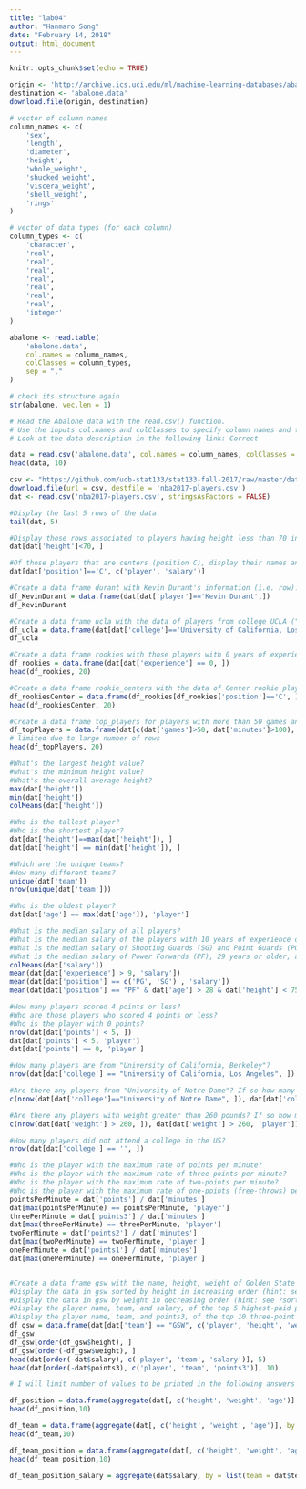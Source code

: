 ```yaml
---
title: "lab04"
author: "Hanmaro Song"
date: "February 14, 2018"
output: html_document
---
```


```r
knitr::opts_chunk$set(echo = TRUE)
```

```r
origin <- 'http://archive.ics.uci.edu/ml/machine-learning-databases/abalone/abalone.data'
destination <- 'abalone.data'
download.file(origin, destination)

```

```r
# vector of column names
column_names <- c(
	'sex',
	'length',
	'diameter',
	'height',
	'whole_weight',
	'shucked_weight',
	'viscera_weight',
	'shell_weight',
	'rings'
)

# vector of data types (for each column)
column_types <- c(
	'character',
	'real',
	'real',
	'real',
	'real',
	'real',
	'real',
	'real',
	'integer'	
)
```
```r

abalone <- read.table(
	'abalone.data',
	col.names = column_names,
	colClasses = column_types,
	sep = ","
)

# check its structure again
str(abalone, vec.len = 1)
```

```r
# Read the Abalone data with the read.csv() function.
# Use the inputs col.names and colClasses to specify column names and their data types.
# Look at the data description in the following link: Correct

data = read.csv('abalone.data', col.names = column_names, colClasses = column_types)
head(data, 10)
```





```r
csv <- "https://github.com/ucb-stat133/stat133-fall-2017/raw/master/data/nba2017-players.csv"
download.file(url = csv, destfile = 'nba2017-players.csv')
dat <- read.csv('nba2017-players.csv', stringsAsFactors = FALSE)

```




```r
#Display the last 5 rows of the data.
tail(dat, 5)

#Display those rows associated to players having height less than 70 inches tall.
dat[dat['height']<70, ]

#Of those players that are centers (position C), display their names and salaries
dat[dat['position']=='C', c('player', 'salary')]

#Create a data frame durant with Kevin Durant's information (i.e. row).
df_KevinDurant = data.frame(dat[dat['player']=='Kevin Durant',])
df_KevinDurant

#Create a data frame ucla with the data of players from college UCLA ("University of California, Los Angeles")
df_ucla = data.frame(dat[dat['college']=='University of California, Los Angeles', ])
df_ucla

#Create a data frame rookies with those players with 0 years of experience.
df_rookies = data.frame(dat[dat['experience'] == 0, ])
head(df_rookies, 20)

#Create a data frame rookie_centers with the data of Center rookie players.
df_rookiesCenter = data.frame(df_rookies[df_rookies['position']=='C', ])
head(df_rookiesCenter, 20)

#Create a data frame top_players for players with more than 50 games and more than 100 minutes played.
df_topPlayers = data.frame(dat[c(dat['games']>50, dat['minutes']>100), ])
# limited due to large number of rows
head(df_topPlayers, 20)

#What's the largest height value?
#what's the minimum height value?
#What's the overall average height?
max(dat['height'])
min(dat['height'])
colMeans(dat['height'])

#Who is the tallest player?
#Who is the shortest player?
dat[dat['height']==max(dat['height']), ]
dat[dat['height'] == min(dat['height']), ]

#Which are the unique teams?
#How many different teams?
unique(dat['team'])
nrow(unique(dat['team']))

#Who is the oldest player?
dat[dat['age'] == max(dat['age']), 'player'] 

#What is the median salary of all players?
#What is the median salary of the players with 10 years of experience or more?
#What is the median salary of Shooting Guards (SG) and Point Guards (PG)?
#What is the median salary of Power Forwards (PF), 29 years or older, and 74 inches tall or less?
colMeans(dat['salary'])
mean(dat[dat['experience'] > 9, 'salary'])
mean(dat[dat['position'] == c('PG', 'SG') , 'salary'])
mean(dat[dat['position'] == "PF" & dat['age'] > 28 & dat['height'] < 75, 'salary']) #No one

#How many players scored 4 points or less?
#Who are those players who scored 4 points or less?
#Who is the player with 0 points?
nrow(dat[dat['points'] < 5, ])
dat[dat['points'] < 5, 'player']
dat[dat['points'] == 0, 'player']

#How many players are from "University of California, Berkeley"?
nrow(dat[dat['college'] == "University of California, Los Angeles", ])

#Are there any players from "University of Notre Dame"? If so how many and who are they?
c(nrow(dat[dat['college']=="University of Notre Dame", ]), dat[dat['college']=="University of Notre Dame", 'player'])

#Are there any players with weight greater than 260 pounds? If so how many and who are they?
c(nrow(dat[dat['weight'] > 260, ]), dat[dat['weight'] > 260, 'player'])

#How many players did not attend a college in the US?
nrow(dat[dat['college'] == '', ])

#Who is the player with the maximum rate of points per minute?
#Who is the player with the maximum rate of three-points per minute?
#Who is the player with the maximum rate of two-points per minute?
#Who is the player with the maximum rate of one-points (free-throws) per minute?
pointsPerMinute = dat['points'] / dat['minutes']
dat[max(pointsPerMinute) == pointsPerMinute, 'player']
threePerMinute = dat['points3'] / dat['minutes']
dat[max(threePerMinute) == threePerMinute, 'player']
twoPerMinute = dat['points2'] / dat['minutes']
dat[max(twoPerMinute) == twoPerMinute, 'player']
onePerMinute = dat['points1'] / dat['minutes']
dat[max(onePerMinute) == onePerMinute, 'player']


#Create a data frame gsw with the name, height, weight of Golden State Warriors (GSW)
#Display the data in gsw sorted by height in increasing order (hint: see ?sort and ?order)
#Display the data in gsw by weight in decreasing order (hint: see ?sort and ?order)
#Display the player name, team, and salary, of the top 5 highest-paid players (hint: see ?sort and ?order)
#Display the player name, team, and points3, of the top 10 three-point players (hint: see ?sort and ?order)
df_gsw = data.frame(dat[dat['team'] == "GSW", c('player', 'height', 'weight')])
df_gsw
df_gsw[order(df_gsw$height), ]
df_gsw[order(-df_gsw$weight), ]
head(dat[order(-dat$salary), c('player', 'team', 'salary')], 5)
head(dat[order(-dat$points3), c('player', 'team', 'points3')], 10)
```

```r

# I will limit number of values to be printed in the following answers since too many rows.

df_position = data.frame(aggregate(dat[, c('height', 'weight', 'age')] , by = list(dat$position), FUN = mean))
head(df_position,10)

df_team = data.frame(aggregate(dat[, c('height', 'weight', 'age')], by = list(dat$team), FUN = mean))
head(df_team,10)

df_team_position = data.frame(aggregate(dat[, c('height', 'weight', 'age')], by = list(dat$team, dat$position), FUN = mean))
head(df_team_position,10)

df_team_position_salary = aggregate(dat$salary, by = list(team = dat$team), FUN = function(x) c(min=min(x), med=median(x), avg=mean(x), max=max(x)))

```























































